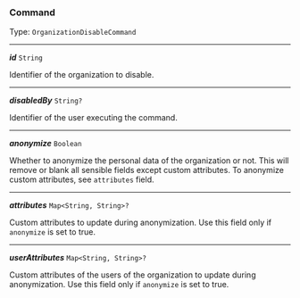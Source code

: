 


### Command

Type: `OrganizationDisableCommand`

---

***id*** `String`

Identifier of the organization to disable.



---

***disabledBy*** `String?`

Identifier of the user executing the command.



---

***anonymize*** `Boolean`

Whether to anonymize the personal data of the organization or not. This will remove or blank all sensible fields except custom attributes. To anonymize custom attributes, see `attributes` field.



---

***attributes*** `Map<String, String>?`

Custom attributes to update during anonymization. Use this field only if `anonymize` is set to true.



---

***userAttributes*** `Map<String, String>?`

Custom attributes of the users of the organization to update during anonymization. Use this field only if `anonymize` is set to true.


